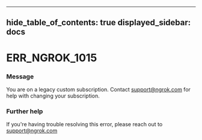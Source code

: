 

---
hide_table_of_contents: true
displayed_sidebar: docs
---


# ERR_NGROK_1015

### Message
You are on a legacy custom subscription. Contact support@ngrok.com for help with changing your subscription.

<ErrorDetails />



### Further help
If you're having trouble resolving this error, please reach out to [support@ngrok.com](mailto:support@ngrok.com?subject=Help%20with%20ERR_NGROK_1015)

